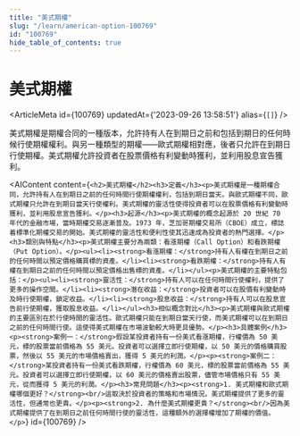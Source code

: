 ```yaml
---
title: "美式期權"
slug: "/learn/american-option-100769"
id: "100769"
hide_table_of_contents: true
---
```



# 美式期權

<ArticleMeta id={100769} updatedAt={'2023-09-26 13:58:51'} alias={`[]`} />
<div className='border-solid border-b border-t-0 my-4 border-[var(--ifm-color-gray-300)]' />

美式期權是期權合同的一種版本，允許持有人在到期日之前和包括到期日的任何時候行使期權權利。與另一種類型的期權——歐式期權相對應，後者只允許在到期日行使期權。美式期權允許投資者在股票價格有利變動時獲利，並利用股息宣告獲利。

<AIContent content={`<h2>美式期權</h2><h3>定義</h3><p>美式期權是一種期權合同，允許持有人在到期日之前的任何時間行使期權權利，包括到期日當天。與歐式期權不同，歐式期權只允許在到期日當天行使權利。美式期權的靈活性使得投資者可以在股票價格有利變動時獲利，並利用股息宣告獲利。</p><h3>起源</h3><p>美式期權的概念起源於 20 世紀 70 年代的金融市場，當時期權交易逐漸普及。1973 年，芝加哥期權交易所（CBOE）成立，標誌着標準化期權交易的開始。美式期權的靈活性和便利性使其迅速成為投資者的熱門選擇。</p><h3>類別與特點</h3><p>美式期權主要分為兩類：看漲期權（Call Option）和看跌期權（Put Option）。</p><ul><li><strong>看漲期權：</strong>持有人有權在到期日之前的任何時間以預定價格購買標的資產。</li><li><strong>看跌期權：</strong>持有人有權在到期日之前的任何時間以預定價格出售標的資產。</li></ul><p>美式期權的主要特點包括：</p><ul><li><strong>靈活性：</strong>持有人可以在任何時間行使權利，提供了更多的操作空間。</li><li><strong>潛在收益：</strong>投資者可以在股價有利變動時及時行使期權，鎖定收益。</li><li><strong>股息收益：</strong>持有人可以在股息宣告前行使期權，獲取股息收益。</li></ul><h3>相似概念對比</h3><p>美式期權與歐式期權的主要區別在於行使時間的靈活性。歐式期權只能在到期日當天行使，而美式期權可以在到期日之前的任何時間行使。這使得美式期權在市場波動較大時更具優勢。</p><h3>具體案例</h3><p><strong>案例一：</strong>假設某投資者持有一份美式看漲期權，行權價為 50 美元，標的股票當前價格為 55 美元。投資者可以選擇立即行使期權，以 50 美元的價格購買股票，然後以 55 美元的市場價格賣出，獲得 5 美元的利潤。</p><p><strong>案例二：</strong>某投資者持有一份美式看跌期權，行權價為 60 美元，標的股票當前價格為 55 美元。投資者可以選擇立即行使期權，以 60 美元的價格賣出股票，儘管市場價格只有 55 美元，從而獲得 5 美元的利潤。</p><h3>常見問題</h3><p><strong>1. 美式期權和歐式期權哪個更好？</strong><br/>這取決於投資者的策略和市場情況。美式期權提供了更多的靈活性，但通常也更貴。</p><p><strong>2. 為什麼美式期權更貴？</strong><br/>因為美式期權提供了在到期日之前任何時間行使的靈活性，這種額外的選擇權增加了期權的價值。</p>`} id={100769} />
